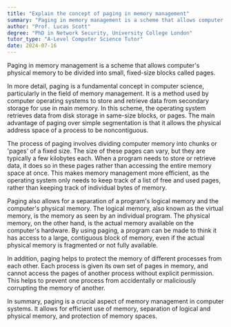 ```yaml
---
title: "Explain the concept of paging in memory management"
summary: "Paging in memory management is a scheme that allows computer's physical memory to be divided into small, fixed-size blocks called pages."
author: "Prof. Lucas Scott"
degree: "PhD in Network Security, University College London"
tutor_type: "A-Level Computer Science Tutor"
date: 2024-07-16
---
```


Paging in memory management is a scheme that allows computer's physical memory to be divided into small, fixed-size blocks called pages.

In more detail, paging is a fundamental concept in computer science, particularly in the field of memory management. It is a method used by computer operating systems to store and retrieve data from secondary storage for use in main memory. In this scheme, the operating system retrieves data from disk storage in same-size blocks, or pages. The main advantage of paging over simple segmentation is that it allows the physical address space of a process to be noncontiguous.

The process of paging involves dividing computer memory into chunks or 'pages' of a fixed size. The size of these pages can vary, but they are typically a few kilobytes each. When a program needs to store or retrieve data, it does so in these pages rather than accessing the entire memory space at once. This makes memory management more efficient, as the operating system only needs to keep track of a list of free and used pages, rather than keeping track of individual bytes of memory.

Paging also allows for a separation of a program's logical memory and the computer's physical memory. The logical memory, also known as the virtual memory, is the memory as seen by an individual program. The physical memory, on the other hand, is the actual memory available on the computer's hardware. By using paging, a program can be made to think it has access to a large, contiguous block of memory, even if the actual physical memory is fragmented or not fully available.

In addition, paging helps to protect the memory of different processes from each other. Each process is given its own set of pages in memory, and cannot access the pages of another process without explicit permission. This helps to prevent one process from accidentally or maliciously corrupting the memory of another.

In summary, paging is a crucial aspect of memory management in computer systems. It allows for efficient use of memory, separation of logical and physical memory, and protection of memory spaces.
    